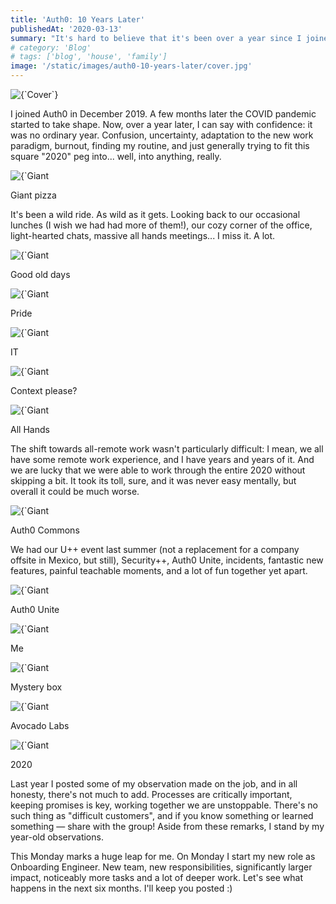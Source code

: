 ```yaml
---
title: 'Auth0: 10 Years Later'
publishedAt: '2020-03-13'
summary: "It's hard to believe that it's been over a year since I joined Auth0. It's time to do some reflection. Shall we?"
# category: 'Blog'
# tags: ['blog', 'house', 'family']
image: '/static/images/auth0-10-years-later/cover.jpg'
---
```


<div className="my-10">
  <Image
    alt={`Cover`}
    src={`/static/images/auth0-10-years-later/cover.jpg`}
    width={1920 / 2}
    height={1080 / 2}
    priority
  />
</div>

I joined Auth0 in December 2019. A few months later the COVID pandemic started to take shape. Now, over a year later, I can say with confidence: it was no ordinary year. Confusion, uncertainty, adaptation to the new work paradigm, burnout, finding my routine, and just generally trying to fit this square "2020" peg into... well, into anything, really. 

<div className="my-10">
  <Image
    alt={`Giant Pizza`}
    src={`/static/images/auth0-10-years-later/pizza.jpg`}
    width={4032 / 2}
    height={3024 / 2}
    lazy
  />
  <p className="text-gray-600 text-sm text-center">Giant pizza</p>
</div>

It's been a wild ride. As wild as it gets. Looking back to our occasional lunches (I wish we had had more of them!), our cozy corner of the office, light-hearted chats, massive all hands meetings... I miss it. A lot. 

<div className="mb-16">
  <Image
    alt={`Giant Pizza`}
    src={`/static/images/auth0-10-years-later/lunch.jpg`}
    width={4032 / 2}
    height={3024 / 2}
    lazy
  />
  <p className="text-gray-600 text-sm text-center">Good old days</p>
</div>

<div className="mb-16">
  <Image
    alt={`Giant Pizza`}
    src={`/static/images/auth0-10-years-later/pride.png`}
    width={1024 }
    height={593}
    lazy
  />
  <p className="text-gray-600 text-sm text-center">Pride</p>
</div>


<div className="mb-16">
  <Image
    alt={`Giant Pizza`}
    src={`/static/images/auth0-10-years-later/it.jpg`}
    width={2000 / 2}
    height={1500 / 2}
    lazy
  />
  <p className="text-gray-600 text-sm text-center">IT</p>
</div>

<div className="mb-16">
  <Image
    alt={`Giant Pizza`}
    src={`/static/images/auth0-10-years-later/context.jpg`}
    width={1125}
    height={306}
    lazy
  />
  <p className="text-gray-600 text-sm text-center">Context please?</p>
</div>

<div className="mb-16">
  <Image
    alt={`Giant Pizza`}
    src={`/static/images/auth0-10-years-later/allhands.jpg`}
    width={2000 / 2}
    height={682 / 2}
    lazy
  />
  <p className="text-gray-600 text-sm text-center">All Hands</p>
</div>

The shift towards all-remote work wasn't particularly difficult: I mean, we all have some remote work experience, and I have years and years of it. And we are lucky that we were able to work through the entire 2020 without skipping a bit. It took its toll, sure, and it was never easy mentally, but overall it could be much worse. 

<div className="mb-16">
  <Image
    alt={`Giant Pizza`}
    src={`/static/images/auth0-10-years-later/layout.jpg`}
    width={2000 / 2}
    height={1500 / 2}
    lazy
  />
  <p className="text-gray-600 text-sm text-center">Auth0 Commons</p>
</div>

We had our U++ event last summer (not a replacement for a company offsite in Mexico, but still), Security++, Auth0 Unite, incidents, fantastic new features, painful teachable moments, and a lot of fun together yet apart.

<div className="mb-16">
  <Image
    alt={`Giant Pizza`}
    src={`/static/images/auth0-10-years-later/unite.jpg`}
    width={2000 / 2}
    height={1500 / 2}
    lazy
  />
  <p className="text-gray-600 text-sm text-center">Auth0 Unite</p>
</div>

<div className="mb-16">
  <Image
    alt={`Giant Pizza`}
    src={`/static/images/auth0-10-years-later/meee.jpg`}
    width={1500 / 2}
    height={2000 / 2}
    lazy
  />
  <p className="text-gray-600 text-sm text-center">Me</p>
</div>

<div className="mb-16">
  <Image
    alt={`Giant Pizza`}
    src={`/static/images/auth0-10-years-later/box.jpg`}
    width={2000 / 2}
    height={1500 / 2}
    lazy
  />
  <p className="text-gray-600 text-sm text-center">Mystery box</p>
</div>

<div className="mb-16">
  <Image
    alt={`Giant Pizza`}
    src={`/static/images/auth0-10-years-later/avocado.jpg`}
    width={2000 / 2}
    height={1500 / 2}
    lazy
  />
  <p className="text-gray-600 text-sm text-center">Avocado Labs</p>
</div>

<div className="mb-16">
  <Image
    alt={`Giant Pizza`}
    src={`/static/images/auth0-10-years-later/me.jpg`}
    width={1500 / 2}
    height={800 / 2}
    lazy
  />
  <p className="text-gray-600 text-sm text-center">2020</p>
</div>

Last year I posted some of my observation made on the job, and in all honesty, there's not much to add. Processes are critically important, keeping promises is key, working together we are unstoppable. There's no such thing as "difficult customers", and if you know something or learned something — share with the group! Aside from these remarks, I stand by my year-old observations.

This Monday marks a huge leap for me. On Monday I start my new role as Onboarding Engineer. New team, new responsibilities, significantly larger impact, noticeably more tasks and a lot of deeper work. Let's see what happens in the next six months. I'll keep you posted :)
